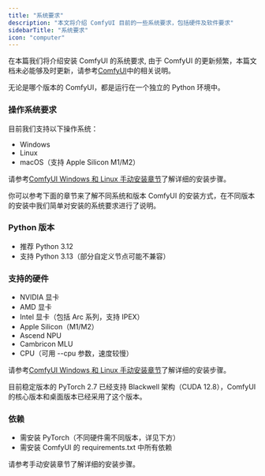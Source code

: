 ```yaml
---
title: "系统要求"
description: "本文将介绍 ComfyUI 目前的一些系统要求，包括硬件及软件要求"
sidebarTitle: "系统要求"
icon: "computer"
---
```



在本篇我们将介绍安装 ComfyUI 的系统要求, 由于 ComfyUI 的更新频繁，本篇文档未必能够及时更新，请参考[ComfyUI](https://github.com/comfyanonymous/ComfyUI)中的相关说明。

无论是哪个版本的 ComfyUI，都是运行在一个独立的 Python 环境中。

### 操作系统要求

目前我们支持以下操作系统：
- Windows
- Linux
- macOS（支持 Apple Silicon M1/M2）

请参考[ComfyUI Windows 和 Linux 手动安装章节](https://github.com/comfyanonymous/ComfyUI?tab=readme-ov-file#manual-install-windows-linux)了解详细的安装步骤。

你可以参考下面的章节来了解不同系统和版本 ComfyUI 的安装方式，在不同版本的安装中我们简单对安装的系统要求进行了说明。

<InstallLink/>

### Python 版本
- 推荐 Python 3.12
- 支持 Python 3.13（部分自定义节点可能不兼容）

### 支持的硬件
- NVIDIA 显卡
- AMD 显卡
- Intel 显卡（包括 Arc 系列，支持 IPEX）
- Apple Silicon（M1/M2）
- Ascend NPU
- Cambricon MLU
- CPU（可用 --cpu 参数，速度较慢）

请参考[ComfyUI Windows 和 Linux 手动安装章节](https://github.com/comfyanonymous/ComfyUI?tab=readme-ov-file#manual-install-windows-linux)了解详细的安装步骤。

<Note>
目前稳定版本的 PyTorch 2.7 已经支持 Blackwell 架构（CUDA 12.8），ComfyUI 的核心版本和桌面版本已经采用了这个版本。
</Note>

### 依赖

- 需安装 PyTorch（不同硬件需不同版本，详见下方）
- 需安装 ComfyUI 的 requirements.txt 中所有依赖

<Card title="Manual Installation" icon="book" href="/zh-CN/installation/manual_install">
请参考手动安装章节了解详细的安装步骤。
</Card>
